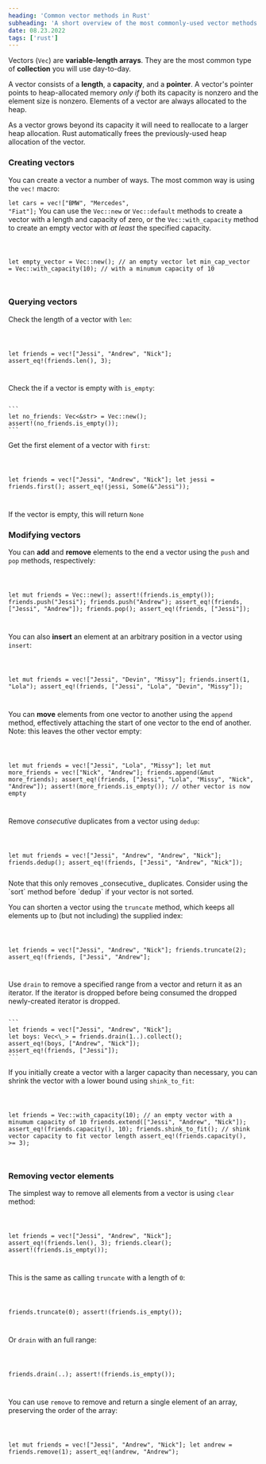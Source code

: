 ```yaml
---
heading: 'Common vector methods in Rust'
subheading: 'A short overview of the most commonly-used vector methods in Rust'
date: 08.23.2022
tags: ['rust']
---
```


Vectors (`Vec`) are **variable-length arrays**. They are the most common type of **collection** you will use day-to-day.

A vector consists of a **length**, a **capacity**, and a **pointer**. A vector's pointer points to heap-allocated memory _only if_ both its capacity is nonzero and the element size is nonzero. Elements of a vector are always allocated to the heap.

As a vector grows beyond its capacity it will need to reallocate to a larger heap allocation. Rust automatically frees the previously-used heap allocation of the vector.

### Creating vectors

You can create a vector a number of ways. The most common way is using the `vec!` macro:

<Code language="rust">let cars = vec!["BMW", "Mercedes", "Fiat"];</Code>
You can use the `Vec::new` or `Vec::default` methods to create a vector with a length
and capacity of zero, or the `Vec::with_capacity` method to create an empty vector
with _at least_ the specified capacity.

<Code language="rust">

let empty_vector = Vec::new(); // an empty vector
let min_cap_vector = Vec::with_capacity(10); // with a minumum capacity of 10

</Code>

### Querying vectors

Check the length of a vector with `len`:

<Code language="rust">

let friends = vec!["Jessi", "Andrew", "Nick"];
assert_eq!(friends.len(), 3);

</Code>

Check the if a vector is empty with `is_empty`:

<Code language="rust">
```
let no_friends: Vec<&str> = Vec::new();
assert!(no_friends.is_empty());
```
</Code>

Get the first element of a vector with `first`:

<Code language="rust">

let friends = vec!["Jessi", "Andrew", "Nick"];
let jessi = friends.first();
assert_eq!(jessi, Some(&"Jessi"));

</Code>

<Callout emoji="👉">If the vector is empty, this will return `None`</Callout>

### Modifying vectors

You can **add** and **remove** elements to the end a vector using the `push` and `pop` methods, respectively:

<Code language="rust">

let mut friends = Vec::new();
assert!(friends.is_empty());
friends.push("Jessi");
friends.push("Andrew");
assert_eq!(friends, ["Jessi", "Andrew"]);
friends.pop();
assert_eq!(friends, ["Jessi"]);

</Code>

You can also **insert** an element at an arbitrary position in a vector using `insert`:

<Code language="rust">

let mut friends = vec!["Jessi", "Devin", "Missy"];
friends.insert(1, "Lola");
assert_eq!(friends, ["Jessi", "Lola", "Devin", "Missy"]);

</Code>

You can **move** elements from one vector to another using the `append` method, effectively attaching the start of one vector to the end of another. Note: this leaves the other vector empty:

<Code language="rust">

let mut friends = vec!["Jessi", "Lola", "Missy"];
let mut more_friends = vec!["Nick", "Andrew"];
friends.append(&mut more_friends);
assert_eq!(friends, ["Jessi", "Lola", "Missy", "Nick", "Andrew"]);
assert!(more_friends.is_empty()); // other vector is now empty

</Code>

Remove _consecutive_ duplicates from a vector using `dedup`:

<Code language="rust">

let mut friends = vec!["Jessi", "Andrew", "Andrew", "Nick"];
friends.dedup();
assert_eq!(friends, ["Jessi", "Andrew", "Nick"]);

</Code>

<Callout emoji="👉">
  Note that this only removes _consecutive_ duplicates. Consider using the
  `sort` method before `dedup` if your vector is not sorted.
</Callout>

You can shorten a vector using the `truncate` method, which keeps all elements up to (but not including) the supplied index:

<Code language="rust">

let friends = vec!["Jessi", "Andrew", "Nick"];
friends.truncate(2);
assert_eq!(friends, ["Jessi", "Andrew"];

</Code>

Use `drain` to remove a specified range from a vector and return it as an iterator. If the iterator is dropped before being consumed the dropped newly-created iterator is dropped.

<Code language="rust">
```
let friends = vec!["Jessi", "Andrew", "Nick"];
let boys: Vec<\_> = friends.drain(1..).collect();
assert_eq!(boys, ["Andrew", "Nick"]);
assert_eq!(friends, ["Jessi"]);
```
</Code>

If you initially create a vector with a larger capacity than necessary, you can shrink the vector with a lower bound using `shink_to_fit`:

<Code language="rust">

let friends = Vec::with_capacity(10); // an empty vector with a minumum capacity of 10
friends.extend(["Jessi", "Andrew", "Nick"]);
assert_eq!(friends.capacity(), 10); friends.shink_to_fit(); // shink vector capacity to fit vector length
assert_eq!(friends.capacity(), >= 3);

</Code>

### Removing vector elements

The simplest way to remove all elements from a vector is using `clear` method:

<Code language="rust">

let friends = vec!["Jessi", "Andrew", "Nick"];
assert_eq!(friends.len(), 3);
friends.clear();
assert!(friends.is_empty());

</Code>

This is the same as calling `truncate` with a length of `0`:

<Code language="rust">

friends.truncate(0);
assert!(friends.is_empty());

</Code>

Or `drain` with an full range:

<Code language="rust">

friends.drain(..);
assert!(friends.is_empty());

</Code>

You can use `remove` to remove and return a single element of an array, preserving the order of the array:

<Code language="rust">

let mut friends = vec!["Jessi", "Andrew", "Nick"];
let andrew = friends.remove(1);
assert_eq!(andrew, "Andrew");

</Code>
